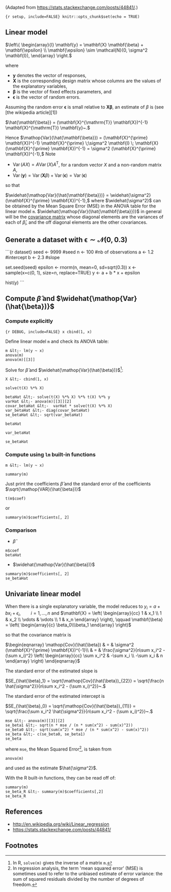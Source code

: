 (Adapted from https://stats.stackexchange.com/posts/44841/.)

<code>{r setup, include=FALSE} knitr::opts_chunk$set(echo = TRUE)</code>

== Linear model ==

<math>
\left\{
\begin{array}{l}
\mathbf{y} = \mathbf{X} \mathbf{\beta} + \mathbf{\epsilon} \\
\mathbf{\epsilon} \sim \mathcal{N}(0, \sigma^2 \mathbf{I}),
\end{array}
\right.
</math>

where

* <math>\mathbf{y}</math> denotes the vector of responses,
* <math>\mathbf{X}</math> is the corresponding design matrix whose columns are the values of the explanatory variables,
* <math>\mathbf{\beta}</math> is the vector of fixed effects parameters, and
* <math>\mathbf{\epsilon}</math> is the vector of random errors.

Assuming the random error <math>\mathbf{\epsilon}</math> is small relative to <math>\mathbf{X} \mathbf{\beta}</math>, an estimate of <math>\beta</math> is (see [the wikipedia article][1])

<math>
\hat{\mathbf{\beta}} = (\mathbf{X}^{\mathrm{T}} \mathbf{X})^{-1} \mathbf{X}^{\mathrm{T}} \mathbf{y}~.
</math>

Hence <math>
\mathop{Var}(\hat{\mathbf{\beta}}) =
 (\mathbf{X}^{\prime} \mathbf{X})^{-1} \mathbf{X}^{\prime}
 \;\sigma^2 \mathbf{I} \; \mathbf{X}  (\mathbf{X}^{\prime} \mathbf{X})^{-1}
= \sigma^2  (\mathbf{X}^{\prime} \mathbf{X})^{-1},
</math> Note

* <math>\mathop{Var}(AX)=A \mathop{Var}(X) A^{\mathrm{T}}</math>, for a random vector <math>X</math> and a non-random matrix <math>A</math>,
* <math>\mathop{Var}(\mathbf{y}) = \mathop{Var}(\mathbf{X} \beta) + \mathop{Var}(\mathbf{\epsilon}) = \mathop{Var}(\mathbf{\epsilon})</math>

so that

<math>
\widehat{\mathop{Var}(\hat{\mathbf{\beta}})} = \widehat{\sigma^2}(\mathbf{X}^{\prime} \mathbf{X})^{-1},
</math> where <math>\widehat{\sigma^2}</math> can be obtained by the Mean Square Error (MSE) in the ANOVA table for the linear model <code>m</code>. <math>\widehat{\mathop{Var}(\hat{\mathbf{\beta}})}</math> in general will be the [https://en.wikipedia.org/wiki/Covariance_matrix covariance matrix] whose diagonal elements are the variances of each of <math>\hat{\beta}_i</math>, and the off diagonal elements are the other covariances.

== Generate a dataset with <math>\mathbf{\epsilon} \sim \mathcal{N}(0, 0.3)</math> ==

```{r dataset} seed &lt;- 9999 #seed n &lt;- 100 #nb of observations a &lt;- 1.2 #intercept b &lt;- 2.3 #slope

set.seed(seed) epsilon &lt;- rnorm(n, mean=0, sd=sqrt(0.3)) x &lt;- sample(x=c(0, 1), size=n, replace=TRUE) y &lt;- a + b * x + epsilon

hist(y) ```

== Compute <math>\hat{\beta}</math> and <math>\widehat{\mathop{Var}(\hat{\beta})}</math> ==

=== Compute explicitly ===

<code>{r DEBUG, include=FALSE} x cbind(1, x)</code>

Define linear model <code>m</code> and check its ANOVA table:

<pre class="{r}">m &lt;- lm(y ~ x)
anova(m)
anova(m)[[3]]</pre>
Solve for <math>\hat{\beta}</math> and <math>\widehat{\mathop{Var}(\hat{\beta})}</math><ref>In R, <code>solve(m)</code> gives the inverse of a matrix <code>m</code>.
</ref>:

<pre class="{r}">X &lt;- cbind(1, x)

solve(t(X) %*% X)

betaHat &lt;- solve(t(X) %*% X) %*% t(X) %*% y
varHat &lt;- anova(m)[[3]][2]
covar_betaHat &lt;-  varHat * solve(t(X) %*% X)
var_betaHat &lt;- diag(covar_betaHat)
se_betaHat &lt;- sqrt(var_betaHat)

betaHat

var_betaHat

se_betaHat</pre>
=== Compute using <code>lm</code> built-in functions ===

<pre class="{r}">m &lt;- lm(y ~ x)

summary(m)</pre>
Just print the coefficients <math>\hat{\beta}</math> and the standard error of the coefficients <math>\sqrt{\mathop{VAR}(\hat{\beta})}</math>

<pre class="{r}">t(m$coef)</pre>
or

<pre class="{r}">summary(m)$coefficients[, 2]</pre>
=== Comparison ===

* <math>\hat{\beta}</math>

<pre class="{r}">m$coef
betaHat</pre>
* <math>\widehat{\mathop{Var}(\hat{\beta})}</math>

<pre class="{r}">summary(m)$coefficients[, 2]
se_betaHat</pre>
== Univariate linear model ==

When there is a single explanatory variable, the model reduces to <math>y_i = a + bx_i + \epsilon_i, \qquad i = 1, \dotsc, n</math> and <math>\mathbf{X} = \left(
\begin{array}{cc}
1 & x_1 \\
1 & x_2 \\
\vdots & \vdots \\
1 & x_n
\end{array}
\right), \qquad \mathbf{\beta} = \left(
\begin{array}{c}
\beta_0\\\beta_1
\end{array}
\right)
</math>

so that the covariance matrix is

<math>
\begin{eqnarray}
\mathop{Cov}(\hat{\beta}) & = & \sigma^2 (\mathbf{X}^{\prime} \mathbf{X})^{-1}\\
& = & \frac{\sigma^2}{n\sum x_i^2 - (\sum x_i)^2} 
\left(
\begin{array}{cc}
\sum x_i^2 & -\sum x_i \\
-\sum x_i  & n
\end{array}
\right)
\end{eqnarray}
</math>

The standard error of the estimated slope is

<math>
SE_{\hat{\beta}_1} = \sqrt{\mathop{Cov}(\hat{\beta})_{22}} = \sqrt{\frac{n \hat{\sigma^2}}{n\sum x_i^2 - (\sum x_i)^2}}~.
</math>

The standard error of the estimated intercept is

<math>
SE_{\hat{\beta}_0} = \sqrt{\mathop{Cov}(\hat{\beta})_{11}} = \sqrt{\frac{\sum x_i^2 \hat{\sigma^2}}{n\sum x_i^2 - (\sum x_i)^2}}~.
</math>

<pre class="{r}">mse &lt;- anova(m)[[3]][2]
se_beta1 &lt;- sqrt(n * mse / (n * sum(x^2) - sum(x)^2))
se_beta0 &lt;- sqrt(sum(x^2) * mse / (n * sum(x^2) - sum(x)^2))
se_beta &lt;- c(se_beta0, se_beta1)
se_beta</pre>
where <code>mse</code>, the Mean Squared Error<ref>In regression analysis, the term 'mean squared error' (MSE) is sometimes used to refer to the unbiased estimate of error variance: the sum of squared residuals divided by the number of degrees of freedom.
</ref>, is taken from

<pre class="{r}">anova(m)</pre>
and used as the estimate <math>\hat{\sigma^2}</math>.

With the R built-in functions, they can be read off of:

<pre class="{r}">summary(m)
se_beta_R &lt;- summary(m)$coefficients[,2]
se_beta_R</pre>
== References ==

* http://en.wikipedia.org/wiki/Linear_regression
* https://stats.stackexchange.com/posts/44841/

== Footnotes ==

<references />
